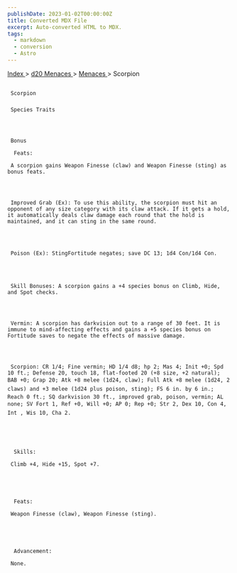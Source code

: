 ```yaml
---
publishDate: 2023-01-02T00:00:00Z
title: Converted MDX File
excerpt: Auto-converted HTML to MDX.
tags:
  - markdown
  - conversion
  - Astro
---
```


[
Index
](-index) >
[
d20 Menaces
](menaces-d20-index) >
[
Menaces
](menaces-d20-menaces-index) > Scorpion

##

     Scorpion

###

     Species Traits




     Bonus

      Feats:

     A scorpion gains Weapon Finesse (claw) and Weapon Finesse (sting) as bonus feats.




     Improved Grab (Ex): To use this ability, the scorpion must hit an opponent of any size category with its claw attack. If it gets a hold, it automatically deals claw damage each round that the hold is maintained, and it can sting in the same round.




     Poison (Ex): StingFortitude negates; save DC 13; 1d4 Con/1d4 Con.




     Skill Bonuses: A scorpion gains a +4 species bonus on Climb, Hide, and Spot checks.




     Vermin: A scorpion has darkvision out to a range of 30 feet. It is immune to mind-affecting effects and gains a +5 species bonus on Fortitude saves to negate the effects of massive damage.




     Scorpion: CR 1/4; Fine vermin; HD 1/4 d8; hp 2; Mas 4; Init +0; Spd 10 ft.; Defense 20, touch 18, flat-footed 20 (+8 size, +2 natural); BAB +0; Grap 20; Atk +8 melee (1d24, claw); Full Atk +8 melee (1d24, 2 claws) and +3 melee (1d24 plus poison, sting); FS 6 in. by 6 in.; Reach 0 ft.; SQ darkvision 30 ft., improved grab, poison, vermin; AL none; SV Fort 1, Ref +0, Will +0; AP 0; Rep +0; Str 2, Dex 10, Con 4, Int , Wis 10, Cha 2.





      Skills:

     Climb +4, Hide +15, Spot +7.





      Feats:

     Weapon Finesse (claw), Weapon Finesse (sting).





      Advancement:

     None.

